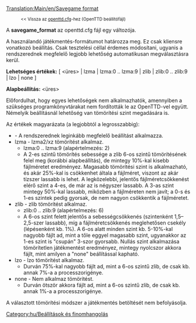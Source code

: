 [[Translation:Main/en/Savegame format]]
:<small><< Vissza az [[Main/hu/Openttd.cfg|openttd.cfg]]-hez (OpenTTD beállítófájl)</small>


A '''savegame_format''' az openttd.cfg fájl egy változója.

A használandó játékmentés-formátumot határozza meg. Ez csak kliensre vonatkozó beállítás. Csak tesztelési céllal érdemes módosítani, ugyanis a rendszerednek megfelelő legjobb lehetőség automatikusan megválasztásra kerül.

'''Lehetséges értékek:''' [ <üres> | lzma | lzma:0 .. lzma:9 | zlib | zlib:0 .. zlib:9 | lzo | none ]

'''Alapbeállítás:''' <üres>

Előfordulhat, hogy egyes lehetőségek nem alkalmazhatók, amennyiben a szükséges programkönyvtárakat nem fordították le az OpenTTD-vel együtt. Némelyik beállításnál lehetőség van tömörítési szint megadására is.

Az értékek magyarázata (a legjobbtól a legrosszabbig):
* <empty> - A rendszerednek leginkább megfelelő beállítást alkalmazza.
* lzma - lzma2/xz tömörítést alkalmaz.
** lzma:0 .. lzma:9 (alapértelmezés: 2)
** A 2-es szintű tömörítés sebessége a zlib 6-os szintű tömörítésének felel meg (korábbi alapbeállítás), de mintegy 10%-kal kisebb fájlméretet eredményez. Magasabb tömörítési szint is alkalmazható, és akár 25%-kal is csökkenhet általa a fájlméret, viszont az akár tízszer lassabb is lehet. A legközelebbi, jelentős fájlméretcsökkenést elérő szint a 4-es, de már az is négyszer lassabb. A 3-as szint mintegy 50%-kal lassabb, miközben a fájlméreten nem javít; a 0-s és 1-es szintek pedig gyorsak, de nem nagyon csökkentik a fájlméretet.
* zlib - zlib tömörítést alkalmaz.
** zlib:0 .. zlib:9 (alapértelmezés: 6)
** A 6-os szint felett jelentős a sebességcsökkenés (szintenként 1,5–2,5-szer lassabb), míg a fájlméretcsökkenés meglehetősen csekély (lépésenként kb. 1%). A 6-os alatt minden szint kb. 5-10%-kal nagyobb fájlt ad, mint a tőle eggyel magasabb szint, ugyanakkor az 1-es szint is "csupán" 3-szor gyorsabb. Nullás szint alkalmazása tömörítetlen játékmentést eredményez, mintegy nyolcszor akkora fájlt, mint amilyen a "none" beállítással kapható.
* lzo - lzo tömörítést alkalmaz.
** Durván 75%-kal nagyobb fájlt ad, mint a 6-os szintű zlib, de csak kb. annak 7%-a a processzorigénye.
* none - Nem alkalmaz tömörítést.
** Durván ötször akkora fájlt ad, mint a 6-os szintű zlib, de csak kb. annak 1%-a a processzorigénye.

A választott tömörítési módszer a játékmentés betöltését nem befolyásolja.
 
[[Category:hu/Beállítások és finomhangolás]]